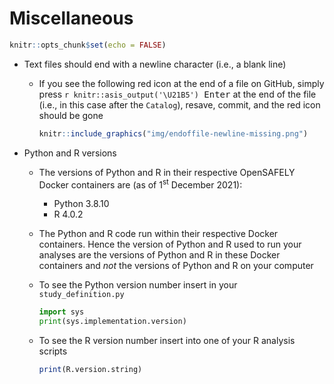 # Miscellaneous

```r
knitr::opts_chunk$set(echo = FALSE)
```

- Text files should end with a newline character (i.e., a blank line)
  - If you see the following red icon at the end of a file on GitHub, simply press <kbd>`r knitr::asis_output('\U21B5')` Enter</kbd> at the end of the file (i.e., in this case after the `Catalog`), resave, commit, and the red icon should be gone  
    ```r
    knitr::include_graphics("img/endoffile-newline-missing.png")
    ```  
- Python and R versions
  - The versions of Python and R in their respective OpenSAFELY Docker containers are (as of 1<sup>st</sup> December 2021):
    - Python 3.8.10
    - R 4.0.2
  - The Python and R code run within their respective Docker containers. Hence the version of Python and R used to run your analyses are the versions of Python and R in these Docker containers and *not* the versions of Python and R on your computer
  - To see the Python version number insert in your `study_definition.py`
  
    ``` python
    import sys
    print(sys.implementation.version)
    ```  
  - To see the R version number insert into one of your R analysis scripts  
  
    ``` r
    print(R.version.string)
    ```  
